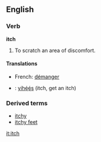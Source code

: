 ==English==
===Verb===
'''itch'''

#To scratch an area of discomfort.

====Translations====
*French: [[démanger]]
*{{nv}}: [[yihę́ę́s]] (itch, get an itch)

===Derived terms===
*[[itchy]]
*[[itchy feet]]

[[it:itch]]